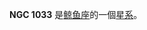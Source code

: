 {{NGCInfoBox|NGCID=NGC 1033|發現者=法蘭斯·萊文沃思|發現日期=1886年-月-日|其他編號=MCG -2-7-53,NPM1G -08.0109|曆元=J2000.0|赤經=40分16.1秒
|赤緯=-8°46'35"|星座=鲸鱼座|星體=星系|星等=13.8|表面亮度=13.8|藍等=14.5}}

'''NGC 1033''' 是[[鲸鱼座|鲸鱼座]]的一個[[星系|星系]]。

{{NGCReference|1033}}
{{Catalogs|NGC=1033}}

{{Galaxy-stub}}